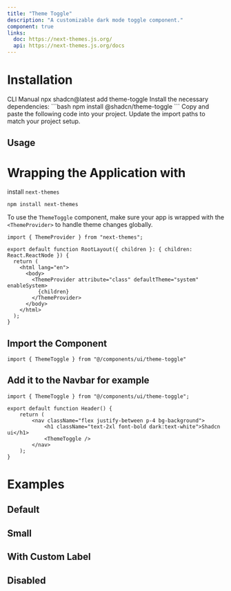 ```yaml
---
title: "Theme Toggle"
description: "A customizable dark mode toggle component."
component: true
links:
  doc: https://next-themes.js.org/
  api: https://next-themes.js.org/docs
---
```


<ComponentPreview
  name="theme-toggle-demo"
  description="A theme toggle component that switches between light and dark modes."
/>

# Installation

<Tabs defaultValue="cli">
  <TabsList>
    <TabsTrigger value="cli">CLI</TabsTrigger>
    <TabsTrigger value="manual">Manual</TabsTrigger>
  </TabsList>

  <TabsContent value="cli">
    npx shadcn@latest add theme-toggle
  </TabsContent>

  <TabsContent value="manual">
    <Steps>
      <Step>Install the necessary dependencies:</Step>
      ```bash
      npm install @shadcn/theme-toggle
      ```
      <Step>Copy and paste the following code into your project.</Step>
      <ComponentSource name="theme-toggle" />
      <Step>Update the import paths to match your project setup.</Step>
    </Steps>
  </TabsContent>
</Tabs>

## Usage

# Wrapping the Application with <ThemeProvider>

install `next-themes` 

```tsx
npm install next-themes
```

To use the `ThemeToggle` component, make sure your app is wrapped with the `<ThemeProvider>` to handle theme changes globally.

```tsx
import { ThemeProvider } from "next-themes";

export default function RootLayout({ children }: { children: React.ReactNode }) {
  return (
    <html lang="en">
      <body>
        <ThemeProvider attribute="class" defaultTheme="system" enableSystem>
          {children}
        </ThemeProvider>
      </body>
    </html>
  );
}
```

## Import the Component 
```tsx
import { ThemeToggle } from "@/components/ui/theme-toggle"
```

## Add it to the Navbar for example
```tsx
import { ThemeToggle } from "@/components/ui/theme-toggle";

export default function Header() {
    return (
        <nav className="flex justify-between p-4 bg-background">
            <h1 className="text-2xl font-bold dark:text-white">Shadcn ui</h1>
            <ThemeToggle />
        </nav>
    );
}
```

# Examples
## Default
<ComponentPreview name="theme-toggle-demo" description="A theme toggle component that switches between light and dark modes." />

## Small
<ComponentPreview name="theme-toggle-sm" description="A smaller version of the theme toggle." />

## With Custom Label
<ComponentPreview name="theme-toggle-custom-label" description="A theme toggle with custom labels for dark and light modes." />

## Disabled
<ComponentPreview name="theme-toggle-disabled" description="A disabled theme toggle component." />

